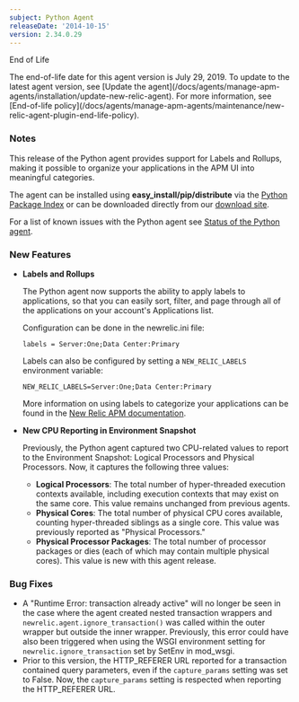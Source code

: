 ```yaml
---
subject: Python Agent
releaseDate: '2014-10-15'
version: 2.34.0.29
---
```


End of Life

<Callout variant="important">
  The end-of-life date for this agent version is July 29, 2019. To update to the latest agent version, see [Update the agent](/docs/agents/manage-apm-agents/installation/update-new-relic-agent). For more information, see [End-of-life policy](/docs/agents/manage-apm-agents/maintenance/new-relic-agent-plugin-end-life-policy).
</Callout>

### Notes

This release of the Python agent provides support for Labels and Rollups, making it possible to organize your applications in the APM UI into meaningful categories.

The agent can be installed using **easy_install/pip/distribute** via the [Python Package Index](https://pypi.python.org/pypi/newrelic) or can be downloaded directly from our [download site](http://download.newrelic.com/python_agent/release/).

For a list of known issues with the Python agent see [Status of the Python agent](/docs/python/status-of-python-agent).

### New Features

* **Labels and Rollups**

  The Python agent now supports the ability to apply labels to applications, so that you can easily sort, filter, and page through all of the applications on your account's Applications list.

  Configuration can be done in the newrelic.ini file:

  ```
  labels = Server:One;Data Center:Primary
  ```

  Labels can also be configured by setting a `NEW_RELIC_LABELS` environment variable:

  ```
  NEW_RELIC_LABELS=Server:One;Data Center:Primary
  ```

  More information on using labels to categorize your applications can be found in the [New Relic APM documentation](/docs/apm/new-relic-apm/maintenance/categories-rollups-organizing-your-apps).
* **New CPU Reporting in Environment Snapshot**

  Previously, the Python agent captured two CPU-related values to report to the Environment Snapshot: Logical Processors and Physical Processors. Now, it captures the following three values:

  * **Logical Processors**: The total number of hyper-threaded execution contexts available, including execution contexts that may exist on the same core. This value remains unchanged from previous agents.
  * **Physical Cores**: The total number of physical CPU cores available, counting hyper-threaded siblings as a single core. This value was previously reported as "Physical Processors."
  * **Physical Processor Packages**: The total number of processor packages or dies (each of which may contain multiple physical cores). This value is new with this agent release.

### Bug Fixes

* A "Runtime Error: transaction already active" will no longer be seen in the case where the agent created nested transaction wrappers and `newrelic.agent.ignore_transaction()` was called within the outer wrapper but outside the inner wrapper. Previously, this error could have also been triggered when using the WSGI environment setting for `newrelic.ignore_transaction` set by SetEnv in mod_wsgi.
* Prior to this version, the HTTP_REFERER URL reported for a transaction contained query parameters, even if the `capture_params` setting was set to False. Now, the `capture_params` setting is respected when reporting the HTTP_REFERER URL.
